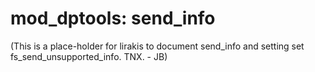 
# mod_dptools: send_info 

 

(This is a place-holder for lirakis to document send\_info and setting set fs\_send\_unsupported\_info. TNX. - JB)


